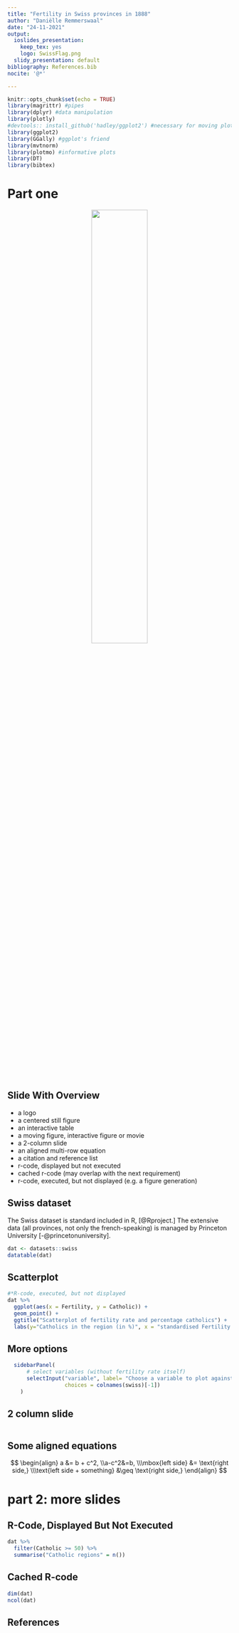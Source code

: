 ```yaml
---
title: "Fertility in Swiss provinces in 1888"
author: "Daniëlle Remmerswaal"
date: "24-11-2021"
output:
  ioslides_presentation:
    keep_tex: yes
    logo: SwissFlag.png
  slidy_presentation: default
bibliography: References.bib
nocite: '@*'

---
```


```r
knitr::opts_chunk$set(echo = TRUE)
library(magrittr) #pipes 
library(dplyr) #data manipulation
library(plotly)
#devtools:: install_github('hadley/ggplot2') #necessary for moving plots
library(ggplot2)
library(GGally) #ggplot's friend
library(mvtnorm) 
library(plotmo) #informative plots
library(DT) 
library(bibtex)
```

# Part one
<center>
![](FlagMapSwiss.png){width=50%}
</center>

## Slide With Overview
- a logo
- a centered still figure
- an interactive table
- a moving figure, interactive figure or movie
- a 2-column slide
- an aligned multi-row equation
- a citation and reference list
- r-code, displayed but not executed
- cached r-code (may overlap with the next requirement)
- r-code, executed, but not displayed (e.g. a figure generation)

## Swiss dataset
The Swiss dataset is standard included in R, [@Rproject.] The extensive data (all provinces, not only the french-speaking) is managed by Princeton University [-@princetonuniversity].

```r
dat <- datasets::swiss
datatable(dat)
```

## Scatterplot

```r
#*R-code, executed, but not displayed
dat %>%
  ggplot(aes(x = Fertility, y = Catholic)) +
  geom_point() +
  ggtitle("Scatterplot of fertility rate and percentage catholics") +
  labs(y="Catholics in the region (in %)", x = "standardised Fertility rate (in %)")
```

## More options
```r
  sidebarPanel(
      # select variables (without fertility rate itself)
      selectInput("variable", label= "Choose a variable to plot against Fertility rate", 
                  choices = colnames(swiss)[-1])
    )
```


## 2 column slide
```r

```


## Some aligned equations
$$
\begin{align}
    a &= b + c^2,
    \\a-c^2&=b,
    \\\mbox{left side} &= \text{right side,}
    \\\text{left side + something} &\geq \text{right side,}
\end{align}
$$





# part 2: more slides

## R-Code, Displayed But Not Executed

```r
dat %>%
  filter(Catholic >= 50) %>%
  summarise("Catholic regions" = n())
```

## Cached R-code

```r
dim(dat)
ncol(dat)
```








## References
